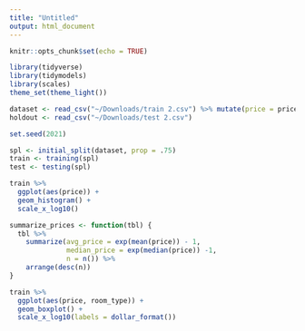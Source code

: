 ```yaml
---
title: "Untitled"
output: html_document
---
```


```r
knitr::opts_chunk$set(echo = TRUE)
```

```r
library(tidyverse)
library(tidymodels)
library(scales)
theme_set(theme_light())
```


```r
dataset <- read_csv("~/Downloads/train 2.csv") %>% mutate(price = price + 1)
holdout <- read_csv("~/Downloads/test 2.csv")

set.seed(2021)

spl <- initial_split(dataset, prop = .75)
train <- training(spl)
test <- testing(spl)
```



```r
train %>% 
  ggplot(aes(price)) +
  geom_histogram() +
  scale_x_log10()

summarize_prices <- function(tbl) {
  tbl %>% 
    summarize(avg_price = exp(mean(price)) - 1, 
              median_price = exp(median(price)) -1, 
              n = n()) %>% 
    arrange(desc(n))
}

train %>% 
  ggplot(aes(price, room_type)) +
  geom_boxplot() +
  scale_x_log10(labels = dollar_format())
  
```

